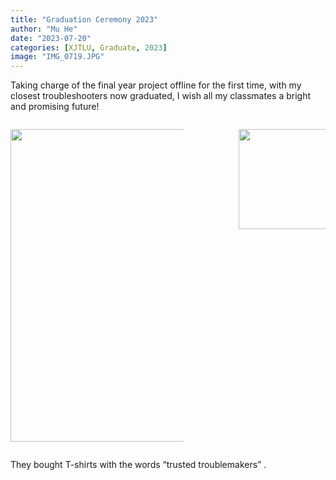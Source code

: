```yaml
---
title: "Graduation Ceremony 2023"
author: "Mu He"
date: "2023-07-20"
categories: [XJTLU, Graduate, 2023]
image: "IMG_0719.JPG"
---
```


Taking charge of the final year project offline for the first time, with my closest troubleshooters now graduated, I wish all my classmates a bright and promising future!

::: columns
::: {.column width="60%"}
<img src="IMG_0720.JPG" width="500"/>
:::

::: {.column width="10%"}
:::

::: {.column width="30%"}
<img src="IMG_0721.JPG" width="160"/>
:::
:::

They bought T-shirts with the words "trusted troublemakers" .
